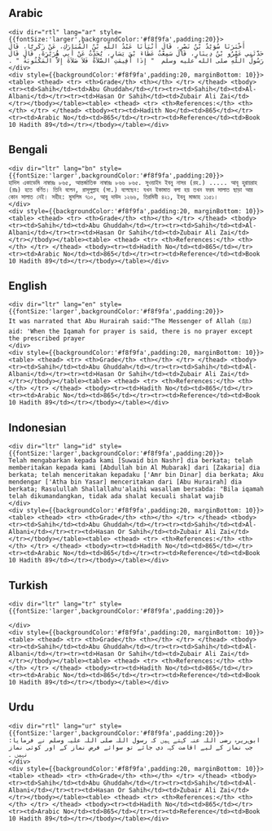 ## Arabic


    <div dir="rtl" lang="ar" style={{fontSize:'larger',backgroundColor:'#f8f9fa',padding:20}}>
    أَخْبَرَنَا سُوَيْدُ بْنُ نَصْرٍ، قَالَ أَنْبَأَنَا عَبْدُ اللَّهِ بْنُ الْمُبَارَكِ، عَنْ زَكَرِيَّا، قَالَ حَدَّثَنِي عَمْرُو بْنُ دِينَارٍ، قَالَ سَمِعْتُ عَطَاءَ بْنَ يَسَارٍ، يُحَدِّثُ عَنْ أَبِي هُرَيْرَةَ، قَالَ قَالَ رَسُولُ اللَّهِ صلى الله عليه وسلم ‏ "‏ إِذَا أُقِيمَتِ الصَّلاَةُ فَلاَ صَلاَةَ إِلاَّ الْمَكْتُوبَةُ ‏"‏ ‏.‏
    </div>
    <div style={{backgroundColor:'#f8f9fa',padding:20, marginBottom: 10}}><table> <thead> <tr> <th>Grade</th> <th></th> </tr> </thead> <tbody> <tr><td>Sahih</td><td>Abu Ghuddah</td></tr><tr><td>Sahih</td><td>Al-Albani</td></tr><tr><td>Hasan Or Sahih</td><td>Zubair Ali Zai</td></tr></tbody></table><table> <thead> <tr> <th>References:</th> <th></th> </tr> </thead> <tbody><tr><td>Hadith No</td><td>865</td></tr><tr><td>Arabic No</td><td>865</td></tr><tr><td>Reference</td><td>Book 10 Hadith 89</td></tr></tbody></table></div>

## Bengali


    <div dir="ltr" lang="bn" style={{fontSize:'larger',backgroundColor:'#f8f9fa',padding:20}}>
    হাদিস একাডেমি নাম্বারঃ ৮৬৫, আন্তর্জাতিক নাম্বারঃ ৮৬৬ ৮৬৫. সুওয়াইদ ইবনু নাসর (রহ.) ..... আবূ হুরায়রাহ (রাঃ) হতে বর্ণিত। তিনি বলেন, রাসূলুল্লাহ (সা.) বলেছেন: যখন ইকামাত বলা হয় তখন ফরয সালাত ছাড়া আর কোন সালাত নেই। সহীহ: মুসলিম ৭১০, আবু দাউদ ১২৬৬, তিরমিযী ৪২১, ইবনু মাজাহ ১১৫১।
    </div>
    <div style={{backgroundColor:'#f8f9fa',padding:20, marginBottom: 10}}><table> <thead> <tr> <th>Grade</th> <th></th> </tr> </thead> <tbody> <tr><td>Sahih</td><td>Abu Ghuddah</td></tr><tr><td>Sahih</td><td>Al-Albani</td></tr><tr><td>Hasan Or Sahih</td><td>Zubair Ali Zai</td></tr></tbody></table><table> <thead> <tr> <th>References:</th> <th></th> </tr> </thead> <tbody><tr><td>Hadith No</td><td>865</td></tr><tr><td>Arabic No</td><td>865</td></tr><tr><td>Reference</td><td>Book 10 Hadith 89</td></tr></tbody></table></div>

## English


    <div dir="ltr" lang="en" style={{fontSize:'larger',backgroundColor:'#f8f9fa',padding:20}}>
    It was narrated that Abu Hurairah said:"The Messenger of Allah (ﷺ) aid: 'When the Iqamah for prayer is said, there is no prayer except the prescribed prayer
    </div>
    <div style={{backgroundColor:'#f8f9fa',padding:20, marginBottom: 10}}><table> <thead> <tr> <th>Grade</th> <th></th> </tr> </thead> <tbody> <tr><td>Sahih</td><td>Abu Ghuddah</td></tr><tr><td>Sahih</td><td>Al-Albani</td></tr><tr><td>Hasan Or Sahih</td><td>Zubair Ali Zai</td></tr></tbody></table><table> <thead> <tr> <th>References:</th> <th></th> </tr> </thead> <tbody><tr><td>Hadith No</td><td>865</td></tr><tr><td>Arabic No</td><td>865</td></tr><tr><td>Reference</td><td>Book 10 Hadith 89</td></tr></tbody></table></div>

## Indonesian


    <div dir="ltr" lang="id" style={{fontSize:'larger',backgroundColor:'#f8f9fa',padding:20}}>
    Telah mengabarkan kepada kami [Suwaid bin Nashr] dia berkata; telah memberitakan kepada kami [Abdullah bin Al Mubarak] dari [Zakaria] dia berkata; telah menceritakan kepadaku ['Amr bin Dinar] dia berkata; Aku mendengar ['Atha bin Yasar] menceritakan dari [Abu Hurairah] dia berkata; Rasulullah Shallallahu'alaihi wasallam bersabda: "Bila iqamah telah dikumandangkan, tidak ada shalat kecuali shalat wajib
    </div>
    <div style={{backgroundColor:'#f8f9fa',padding:20, marginBottom: 10}}><table> <thead> <tr> <th>Grade</th> <th></th> </tr> </thead> <tbody> <tr><td>Sahih</td><td>Abu Ghuddah</td></tr><tr><td>Sahih</td><td>Al-Albani</td></tr><tr><td>Hasan Or Sahih</td><td>Zubair Ali Zai</td></tr></tbody></table><table> <thead> <tr> <th>References:</th> <th></th> </tr> </thead> <tbody><tr><td>Hadith No</td><td>865</td></tr><tr><td>Arabic No</td><td>865</td></tr><tr><td>Reference</td><td>Book 10 Hadith 89</td></tr></tbody></table></div>

## Turkish


    <div dir="ltr" lang="tr" style={{fontSize:'larger',backgroundColor:'#f8f9fa',padding:20}}>
    
    </div>
    <div style={{backgroundColor:'#f8f9fa',padding:20, marginBottom: 10}}><table> <thead> <tr> <th>Grade</th> <th></th> </tr> </thead> <tbody> <tr><td>Sahih</td><td>Abu Ghuddah</td></tr><tr><td>Sahih</td><td>Al-Albani</td></tr><tr><td>Hasan Or Sahih</td><td>Zubair Ali Zai</td></tr></tbody></table><table> <thead> <tr> <th>References:</th> <th></th> </tr> </thead> <tbody><tr><td>Hadith No</td><td>865</td></tr><tr><td>Arabic No</td><td>865</td></tr><tr><td>Reference</td><td>Book 10 Hadith 89</td></tr></tbody></table></div>

## Urdu


    <div dir="rtl" lang="ur" style={{fontSize:'larger',backgroundColor:'#f8f9fa',padding:20}}>
    ابوہریرہ رضی اللہ عنہ کہتے ہیں کہ رسول اللہ صلی اللہ علیہ وسلم نے فرمایا: جب نماز کے لیے اقامت کہہ دی جائے تو سوائے فرض نماز کے اور کوئی نماز نہیں ۔
    </div>
    <div style={{backgroundColor:'#f8f9fa',padding:20, marginBottom: 10}}><table> <thead> <tr> <th>Grade</th> <th></th> </tr> </thead> <tbody> <tr><td>Sahih</td><td>Abu Ghuddah</td></tr><tr><td>Sahih</td><td>Al-Albani</td></tr><tr><td>Hasan Or Sahih</td><td>Zubair Ali Zai</td></tr></tbody></table><table> <thead> <tr> <th>References:</th> <th></th> </tr> </thead> <tbody><tr><td>Hadith No</td><td>865</td></tr><tr><td>Arabic No</td><td>865</td></tr><tr><td>Reference</td><td>Book 10 Hadith 89</td></tr></tbody></table></div>